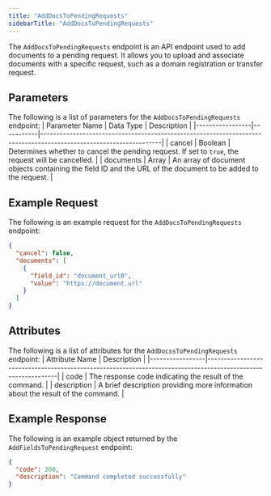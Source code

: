 ```yaml
---
title: "AddDocsToPendingRequests"
sidebarTitle: "AddDocsToPendingRequests"
---
```


The `AddDocsToPendingRequests` endpoint is an API endpoint used to add documents to a pending request. It allows you to upload and associate documents with a specific request, such as a domain registration or transfer request.

## Parameters
The following is a list of parameters for the `AddDocsToPendingRequests` endpoint:
| Parameter Name  | Data Type | Description                                                                                                       |
|-----------------|-----------|-------------------------------------------------------------------------------------------------------------------|
| cancel          | Boolean   | Determines whether to cancel the pending request. If set to `true`, the request will be cancelled.               |
| documents       | Array     | An array of document objects containing the field ID and the URL of the document to be added to the request.     |

## Example Request
The following is an example request for the `AddDocsToPendingRequests` endpoint:
```json
{
  "cancel": false,
  "documents": [
    {
      "field_id": "document_url0",
      "value": "https://document.url"
    }
  ]
}
```

## Attributes
The following is a list of attributes for the `AddDocssToPendingRequests` endpoint:
| Attribute Name  | Description                                                                                                  |
|-----------------|--------------------------------------------------------------------------------------------------------------|
| code            | The response code indicating the result of the command.                                                       |
| description     | A brief description providing more information about the result of the command.                              |

## Example Response
The following is an example object returned by the `AddFieldsToPendingRequest` endpoint:
```json
{
  "code": 200,
  "description": "Command completed successfully"
}
```